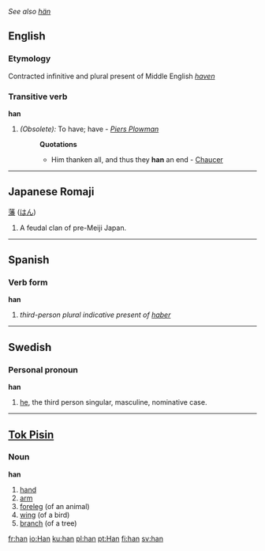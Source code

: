 ''See also [[hän]]''
==English==
===Etymology===
Contracted infinitive and plural present of Middle English ''[[haven]]''

===Transitive verb===
'''han'''
#''(Obsolete):'' To have; have - ''[[Piers Plowman]]''
#:'''Quotations'''
#:*Him thanken all, and thus they '''han''' an end - [[Chaucer]]

----

==Japanese Romaji==
[[藩]] ([[はん]])

# A feudal clan of pre-Meiji Japan.

----

==Spanish==

===Verb form===
'''han'''
# ''third-person plural indicative present of [[haber]]''

----

==Swedish==

===Personal pronoun===
'''han'''
# [[he]], the third person singular, masculine, nominative case.

----

==[[Tok Pisin]]==

===Noun===
'''han'''
#[[hand]]
#[[arm]]
#[[foreleg]] (of an animal)
#[[wing]] (of a bird)
#[[branch]] (of a tree)

[[fr:han]]
[[io:Han]]
[[ku:han]]
[[pl:han]]
[[pt:Han]]
[[fi:han]]
[[sv:han]]